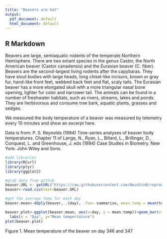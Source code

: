```yaml
---
title: "Beavers are hot"
output:
  pdf_document: default
  html_document: default
---
```


## R Markdown

Beavers are large, semiaquatic rodents of the temperate Northern Hemisphere. There are two extant species in the genus Castor, the North American beaver (Castor canadensis) and the Eurasian beaver (C. fiber). Beavers are the second-largest living rodents after the capybaras. They have stout bodies with large heads, long chisel-like incisors, brown or gray fur, hand-like front feet, webbed back feet and flat, scaly tails. The Eurasian beaver has a more elongated skull with a more triangular nasal bone opening, lighter fur color and narrower tail. The animals can be found in a number of freshwater habitats, such as rivers, streams, lakes and ponds. They are herbivorous and consume tree bark, aquatic plants, grasses and sedges. 

We measured the body temperature of a beaver was measured by telemetry every 10 minutes and show an excerpt here. 

Data is from: P. S. Reynolds (1994) Time-series analyses of beaver body temperatures. Chapter 11 of Lange, N., Ryan, L., Billard, L., Brillinger, D., Conquest, L. and Greenhouse, J. eds (1994) Case Studies in Biometry. New York: John Wiley and Sons. 

```r
#add libraries
library(RCurl)
library(plyr)
library(ggplot2)

#grab data from github
beaver.URL <- getURL("https://raw.githubusercontent.com/NoushinN/reproducible_workflows/master/beaver.csv")
beaver<-read.csv(text=beaver.URL)
```

```r
#get the average temp for each day
beaver.mean<-ddply(beaver, .(day), .fun= summarise, mean.temp = mean(temp))
```

```r
beaver.plot<-ggplot(beaver.mean, aes(x=day, y = mean.temp))+geom_bar(stat = "identity")+
  labs(x = "Day", y="Mean tempertature")
plot(beaver.plot)
```

Figure 1. Mean temperature of the beaver on day 346 and 347
